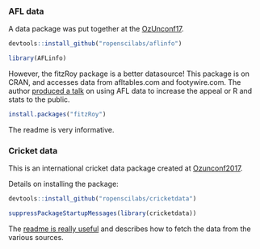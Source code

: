 
### AFL data

A data package was put together at the [OzUnconf17](https://github.com/ropenscilabs/aflinfo). 

```r
devtools::install_github("ropenscilabs/aflinfo")
```


```r
library(AFLinfo)
```

However, the fitzRoy package is a better datasource! This package is on CRAN, and accesses data from afltables.com and footywire.com. The author [produced a talk](https://www.youtube.com/watch?v=K80leRL1U3A) on using AFL data to increase the appeal or R and stats to the public. 

```r
install.packages("fitzRoy")
```

The readme is very informative. 

### Cricket data

This is an international cricket data package created at [Ozunconf2017](https://github.com/ropenscilabs/cricketdata). 

Details on installing the package:

```r
devtools::install_github("ropenscilabs/cricketdata")
```

```r
suppressPackageStartupMessages(library(cricketdata)) 
```

The [readme is really useful](https://github.com/ropenscilabs/cricketdata) and describes how to fetch the data from the various sources. 


